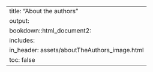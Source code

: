 ---
title: "About the authors"
output:
  bookdown::html_document2:
    includes:
      in_header: assets/aboutTheAuthors_image.html
    toc: false
---